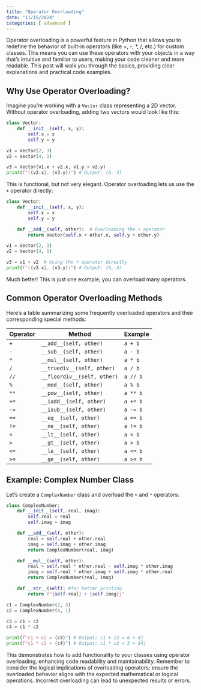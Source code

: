 ```yaml
---
title: "Operator Overloading"
date: "11/15/2024"
categories: [ advanced ]
---
```



Operator overloading is a powerful feature in Python that allows you to redefine the behavior of built-in operators (like +, -, *, /, etc.) for custom classes. This means you can use these operators with your objects in a way that's intuitive and familiar to users, making your code cleaner and more readable.  This post will walk you through the basics, providing clear explanations and practical code examples.


## Why Use Operator Overloading?

Imagine you're working with a `Vector` class representing a 2D vector.  Without operator overloading, adding two vectors would look like this:

```python
class Vector:
    def __init__(self, x, y):
        self.x = x
        self.y = y

v1 = Vector(2, 3)
v2 = Vector(4, 1)

v3 = Vector(v1.x + v2.x, v1.y + v2.y) 
print(f"({v3.x}, {v3.y})") # Output: (6, 4)
```

This is functional, but not very elegant.  Operator overloading lets us use the `+` operator directly:

```python
class Vector:
    def __init__(self, x, y):
        self.x = x
        self.y = y

    def __add__(self, other):  # Overloading the + operator
        return Vector(self.x + other.x, self.y + other.y)

v1 = Vector(2, 3)
v2 = Vector(4, 1)

v3 = v1 + v2  # Using the + operator directly
print(f"({v3.x}, {v3.y})") # Output: (6, 4)
```


Much better! This is just one example; you can overload many operators.


## Common Operator Overloading Methods

Here's a table summarizing some frequently overloaded operators and their corresponding special methods:

| Operator | Method        | Example             |
|----------|----------------|----------------------|
| `+`      | `__add__(self, other)` | `a + b`             |
| `-`      | `__sub__(self, other)` | `a - b`             |
| `*`      | `__mul__(self, other)` | `a * b`             |
| `/`      | `__truediv__(self, other)` | `a / b`             |
| `//`     | `__floordiv__(self, other)` | `a // b`            |
| `%`      | `__mod__(self, other)`   | `a % b`             |
| `**`     | `__pow__(self, other)`   | `a ** b`            |
| `+=`     | `__iadd__(self, other)`  | `a += b`            |
| `-=`     | `__isub__(self, other)`  | `a -= b`            |
| `==`     | `__eq__(self, other)`    | `a == b`            |
| `!=`     | `__ne__(self, other)`    | `a != b`            |
| `<`      | `__lt__(self, other)`    | `a < b`             |
| `>`      | `__gt__(self, other)`    | `a > b`             |
| `<=`     | `__le__(self, other)`    | `a <= b`            |
| `>=`     | `__ge__(self, other)`    | `a >= b`            |


## Example: Complex Number Class

Let's create a `ComplexNumber` class and overload the `+` and `*` operators:

```python
class ComplexNumber:
    def __init__(self, real, imag):
        self.real = real
        self.imag = imag

    def __add__(self, other):
        real = self.real + other.real
        imag = self.imag + other.imag
        return ComplexNumber(real, imag)

    def __mul__(self, other):
        real = self.real * other.real - self.imag * other.imag
        imag = self.real * other.imag + self.imag * other.real
        return ComplexNumber(real, imag)

    def __str__(self): #for better printing
        return f"{self.real} + {self.imag}j"

c1 = ComplexNumber(2, 3)
c2 = ComplexNumber(4, 1)

c3 = c1 + c2
c4 = c1 * c2

print(f"c1 + c2 = {c3}") # Output: c1 + c2 = 6 + 4j
print(f"c1 * c2 = {c4}") # Output: c1 * c2 = 5 + 14j

```

This demonstrates how to add functionality to your classes using operator overloading, enhancing code readability and maintainability.  Remember to consider the logical implications of overloading operators; ensure the overloaded behavior aligns with the expected mathematical or logical operations.  Incorrect overloading can lead to unexpected results or errors.

